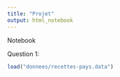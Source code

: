 ```yaml
---
title: "Projet"
output: html_notebook
---
```


Notebook

Question 1:
```r
load("donnees/recettes-pays.data")
```